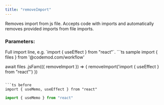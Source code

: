 ```yaml
---
title: "removeImport"
---
```


<ResponseField name="removeImport(importString)" />
Removes import from js file.
Accepts code with imports and automatically removes provided imports from file imports.

### Parameters:
<ResponseField name="importString" type="string" required>
    Full import line, e.g. `import { useEffect } from "react"`.
</ResponseField>

<RequestExample>
```ts sample
import { files } from '@codemod.com/workflow'

await files
    .jsFam(({ removeImport }) => {
        removeImport('import { useEffect } from "react"')
    })
```

```ts before
import { useMemo, useEffect } from "react"
```

```ts after
import { useMemo } from "react"
```
</RequestExample>
